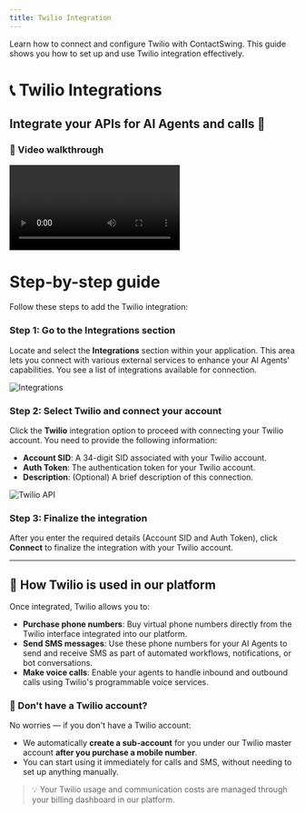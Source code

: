 ```yaml
---
title: Twilio Integration
---
```


Learn how to connect and configure Twilio with ContactSwing. This guide shows you how to set up and use Twilio integration effectively.

# 📞 Twilio Integrations

## Integrate your APIs for AI Agents and calls 🤖

### 🎥 Video walkthrough

<div class="card-video">
  <video src="https://storage.googleapis.com/helpsessionvideos/Contactswing/Videos/TI.mp4" autoplay playsinline controls title="Twilio Integration Overview"></video>
</div>

# Step-by-step guide

Follow these steps to add the Twilio integration:

### Step 1: Go to the Integrations section
Locate and select the **Integrations** section within your application. This area lets you connect with various external services to enhance your AI Agents' capabilities. You see a list of integrations available for connection.

<img src="https://storage.googleapis.com/helpsessionvideos/Contactswing/images/integra.jpg" alt="Integrations" />

### Step 2: Select Twilio and connect your account
Click the **Twilio** integration option to proceed with connecting your Twilio account. You need to provide the following information:
- **Account SID**: A 34-digit SID associated with your Twilio account.
- **Auth Token**: The authentication token for your Twilio account.
- **Description**: (Optional) A brief description of this connection.

<img src="https://storage.googleapis.com/helpsessionvideos/Contactswing/images/rwilio.jpg" alt="Twilio API" />

### Step 3: Finalize the integration
After you enter the required details (Account SID and Auth Token), click **Connect** to finalize the integration with your Twilio account.

---

## 🔧 How Twilio is used in our platform

Once integrated, Twilio allows you to:

- **Purchase phone numbers**: Buy virtual phone numbers directly from the Twilio interface integrated into our platform.
- **Send SMS messages**: Use these phone numbers for your AI Agents to send and receive SMS as part of automated workflows, notifications, or bot conversations.
- **Make voice calls**: Enable your agents to handle inbound and outbound calls using Twilio's programmable voice services.

### 🧾 Don't have a Twilio account?

No worries — if you don't have a Twilio account:
- We automatically **create a sub-account** for you under our Twilio master account **after you purchase a mobile number**.
- You can start using it immediately for calls and SMS, without needing to set up anything manually.

> 💡 Your Twilio usage and communication costs are managed through your billing dashboard in our platform.

